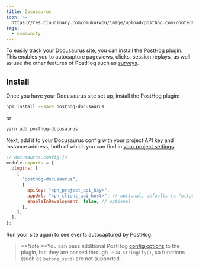 ```yaml
---
title: Docusaurus
icon: >-
  https://res.cloudinary.com/dmukukwp6/image/upload/posthog.com/contents/images/docs/integrate/frameworks/docusaurus.svg
tags:
  - community
---
```


To easily track your Docusaurus site, you can install the [PostHog plugin](https://github.com/PostHog/posthog-docusaurus). This enables you to autocapture pageviews, clicks, session replays, as well as use the other features of PostHog such as [surveys](/docs/surveys). 

## Install

Once you have your Docusaurus site set up, install the PostHog plugin:

```bash
npm install --save posthog-docusaurus
```

or 

```bash
yarn add posthog-docusaurus
```

Next, add it to your Docusaurus config with your project API key and instance address, both of which you can find in [your project settings](https://us.posthog.com/settings/project).

```js
// docusaurus.config.js
module.exports = {
  plugins: [
    [
      "posthog-docusaurus",
      {
        apiKey: "<ph_project_api_key>",
        appUrl: "<ph_client_api_host>", // optional, defaults to "https://us.i.posthog.com"
        enableInDevelopment: false, // optional
      },
    ],
  ],
};
```

Run your site again to see events autocaptured by PostHog.

> **Note:**You can pass additional PostHog [config options](/docs/libraries/js#config) to the plugin, but they are passed through `JSON.stringify()`, so functions (such as `before_send`) are not supported.